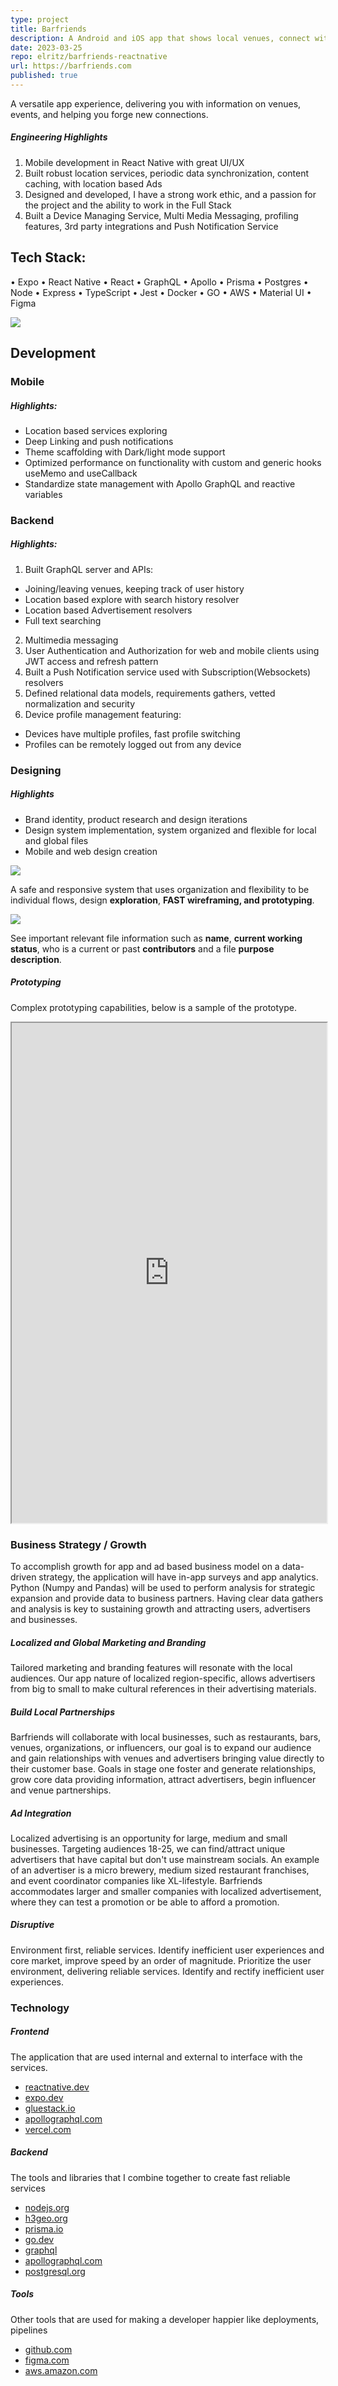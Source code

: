 ```yaml
---
type: project
title: Barfriends
description: A Android and iOS app that shows local venues, connect with like-minded individuals, forge new friendships, and explore your community or a new destination with seamless social engagement.
date: 2023-03-25
repo: elritz/barfriends-reactnative
url: https://barfriends.com
published: true
---
```


A versatile app experience, delivering you with information on venues, events, and helping you forge new connections.

##### Engineering Highlights

1. Mobile development in React Native with great UI/UX
2. Built robust location services, periodic data synchronization, content caching, with location based Ads
3. Designed and developed, I have a strong work ethic, and a passion for the project and the ability to work in the Full Stack
4. Built a Device Managing Service, Multi Media Messaging, profiling features, 3rd party integrations and Push Notification Service

## Tech Stack:

• Expo
• React Native
• React
• GraphQL
• Apollo
• Prisma
• Postgres
• Node
• Express
• TypeScript
• Jest
• Docker
• GO
• AWS
• Material UI
• Figma

[![](/barfriends_homepage.png)](https://barfriends.com)

## Development

### Mobile

##### Highlights:

- Location based services exploring
- Deep Linking and push notifications
- Theme scaffolding with Dark/light mode support
- Optimized performance on functionality with custom and generic hooks useMemo and useCallback
- Standardize state management with Apollo GraphQL and reactive variables

### Backend

##### Highlights:

1. Built GraphQL server and APIs:

- Joining/leaving venues, keeping track of user history
- Location based explore with search history resolver
- Location based Advertisement resolvers
- Full text searching

2. Multimedia messaging
3. User Authentication and Authorization for web and mobile clients using JWT access and refresh pattern
4. Built a Push Notification service used with Subscription(Websockets) resolvers
5. Defined relational data models, requirements gathers, vetted normalization and security
6. Device profile management featuring:

- Devices have multiple profiles, fast profile switching
- Profiles can be remotely logged out from any device

### Designing

##### Highlights

- Brand identity, product research and design iterations
- Design system implementation, system organized and flexible for local and global files
- Mobile and web design creation

[![](/barfriends_figma.png)](https://barfriends.com)

A safe and responsive system that uses organization and flexibility to be individual flows, design **exploration**, **FAST wireframing, and prototyping**.

[![](/thumbnail_figma.png)](https://barfriends.com)

See important relevant file information such as **name**, **current working status**, who is a current or past **contributors** and a file **purpose description**.

##### Prototyping

Complex prototyping capabilities, below is a sample of the prototype.

<iframe
  width='100%'
  height='800'
  src='https://www.figma.com/embed?embed_host=share&url=https%3A%2F%2Fwww.figma.com%2Fproto%2FVYY7fd00ERiLoLJVoQgjyN%2Fbfs-venue-profile%3Fpage-id%3D420%253A2076%26type%3Ddesign%26node-id%3D1202-6201%26viewport%3D328%252C517%252C0.48%26t%3DWxZR1gCM6NOZAtmf-1%26scaling%3Dscale-down%26starting-point-node-id%3D1202%253A6201%26show-proto-sidebar%3D1%26mode%3Ddesign'
  allowfullscreen
></iframe>

### Business Strategy / Growth

To accomplish growth for app and ad based business model on a data-driven strategy, the application will have in-app surveys and app analytics. Python (Numpy and Pandas) will be used to perform analysis for strategic expansion and provide data to business partners. Having clear data gathers and analysis is key to sustaining growth and attracting users, advertisers and businesses.

##### Localized and Global Marketing and Branding

Tailored marketing and branding features will resonate with the local audiences. Our app nature of localized region-specific, allows advertisers from big to small to make cultural references in their advertising materials.

##### Build Local Partnerships

Barfriends will collaborate with local businesses, such as restaurants, bars, venues, organizations, or influencers, our goal is to expand our audience and gain relationships with venues and advertisers bringing value directly to their customer base. Goals in stage one foster and generate relationships, grow core data providing information, attract advertisers, begin influencer and venue partnerships.

##### Ad Integration

Localized advertising is an opportunity for large, medium and small businesses. Targeting audiences 18-25, we can find/attract unique advertisers that have capital but don't use mainstream socials. An example of an advertiser is a micro brewery, medium sized restaurant franchises, and event coordinator companies like XL-lifestyle.
Barfriends accommodates larger and smaller companies with localized advertisement, where they can test a promotion or be able to afford a promotion.

##### Disruptive

Environment first, reliable services. Identify inefficient user experiences and core market, improve speed by an order of magnitude.
Prioritize the user environment, delivering reliable services. Identify and rectify inefficient user experiences.

### Technology

##### Frontend

The application that are used internal and external to interface with the services.

- [reactnative.dev](https://reactnative.dev/)
- [expo.dev](https://expo.dev/)
- [gluestack.io](https://ui.gluestack.io/)
- [apollographql.com](https://www.apollographql.com/)
- [vercel.com](https://vercel.com/)

##### Backend

The tools and libraries that I combine together to create fast reliable services

- [nodejs.org](https://nodejs.org/en)
- [h3geo.org](https://h3geo.org/)
- [prisma.io](https://prisma.io/)
- [go.dev](https://go.dev/)
- [graphql](https://graphql.org/)
- [apollographql.com](https://www.apollographql.com/)
- [postgresql.org](https://www.postgresql.org/)

##### Tools

Other tools that are used for making a developer happier like deployments, pipelines

- [github.com](https://www.github.com/)
- [figma.com](https://www.firgma.com/)
- [aws.amazon.com](https://aws.amazon.com/)
